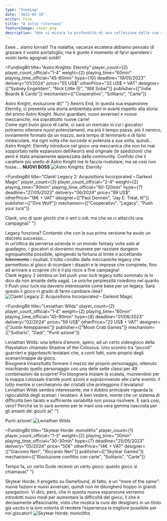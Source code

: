 ```yaml
---
type: "funding"
date: "2023-05-16"
writer: Fora
title: "A volte ritornano"
featureImage: cover.png
description: "Non si misura la profondità di una collezione dalle sue copertine, ma dalla quantità dei titoli non giocati"
---
```


<FundingIntro>
  Eeee… siamo tornati! Tra malattia, vacanze eccetera abbiamo pensato di graziare il vostro portafoglio, ma è giunto il
  momento di farvi spendere i vostri tanto agognati soldi!!
</FundingIntro>

<FundingBit
  title="Astro Knights: Eternity"
  player_count={2}
  player_count_official="1-4"
  weight={2}
  playing_time="60min"
  playing_time_official="45-60min"
  hype={10}
  deadline="19/05/2023"
  delivery="01/2024"
  price="55 US$"
  otherPrice="32 US$ + VAT"
  designer={["Sydney Engelstein", "Nick Little (I)", "Will Sobel"]}
  publisher={["Indie Boards & Cards"]}
  mechanism={["Cooperativo", "Solitario", "Carte"]}
>
  <Link to="/reviews/astro-knights/">Astro Knight</Link>, evoluzione di{" "}
  <Link to="/reviews/aeon-s-end/">Aeon’s End</Link>, in questa sua espansione Eternity, ci presenta una storia
  ambientata anni in avanti rispetto alla storia del primo Astro Knight. Nuovi guardiani, nuovi avversari e nuove
  meccaniche, ma soprattutto nuove carte! <br />
  Come ogni buon gioco di carte, ci sarà un mercato in cui i giocatori potranno ottenere nuovi potenziamenti, ma più il tempo
  passa, più il nemico, ovviamente formato da un mazzo, avrà tempo di terminarlo e di farlo rimescolare, ma ogni volta che
  succede si potenzia a sua volta, quindi… <br />
  Astro Knight: Eternity introduce nel gioco una meccanica che non ho mai sopportato nelle espansioni dell’Aeon’s end
  originale (le spedizioni) che però è stata ampiamente apprezzata dalla community. Confido che il carattere più snello
  di Astro Knight me le faccia rivalutare, ma se così non fosse…. <strong>NUOVI BOSS</strong>
</FundingBit>

<img src="game1.png?t=1" alt="Astro Knights: Eternity" />

<FundingLink
  title="Astro Knights: Eternity"
  link="https://www.kickstarter.com/projects/ibcgames/astro-knights-eternity"
  small
/>

<FundingBit
  title="Clank! Legacy 2: Acquisitions Incorporated – Darkest Magic"
  player_count={3}
  player_count_official="2-4"
  weight={2}
  playing_time="90min"
  playing_time_official="60-120min"
  hype={7}
  deadline="27/05/2023"
  delivery="06/2024"
  price="99 US$"
  otherPrice="18€ + VAT"
  designer={["Paul Dennen", "Jay E. Treat, III"]}
  publisher={["Dire Wolf"]}
  mechanism={["Cooperativo", "Legacy", "Push your luck"]}
>
  Clank, uno di quei giochi che o ami o odi, ma che se ci attacchi una campagna{" "}
  <Link to="/mechanisms/legacy">Legacy</Link> funziona? Contando che con la sua prima versione ha avuto un discreto
  successo… <br />
  In un’ottica da perversa azienda in un mondo fantasy volta solo al guadagno, i giocatori si dovranno muovere per razziare
  dungeon ogniqualvolta possibile, spingendo la fortuna al limite e accettando <s>felicemente</s> i risultati. Il tutto condito
  dalle meccaniche legacy che permettono al gioco di ricordare i disastri e le imprese che compirete, fino ad arrivare a
  scoprire chi è il più ricco a fine campagna! <br />
  Clank legacy 2 sembra un bel push your luck legacy tutto sommato (e lo dico da non amante della saga). Le uniche
  perplessità risiedono nel quanto il <Link to="/mechanisms/push-your-luck">Push your luck</Link> sia davvero
  interessante come base per un legacy. Sarà questo il gioco in grado di farmi cambiare idea?
</FundingBit>

<img src="game2.png?t=1" alt="Clank! Legacy 2: Acquisitions Incorporated – Darkest Magic" />

<FundingLink
  title="Clank! Legacy 2: Acquisitions Incorporated – Darkest Magic"
  link="https://www.kickstarter.com/projects/direwolfdigital/clank-legacy-2-acquisitions-incorporated-darkest-magic"
  small
/>

<FundingBit
  title="Leviathan Wilds"
  player_count={2}
  player_count_official="1-4"
  weight={2}
  playing_time="60min"
  playing_time_official="45-90min"
  hype={8}
  deadline="01/06/2023"
  delivery="02/2024"
  price="59 US$"
  otherPrice="23 US$ + VAT"
  designer={["Justin Kemppainen"]}
  publisher={["Moon Crab Games"]}
  mechanism={["Solitario", "Dadi", "Punti azione"]}
>
  Leviathan Wilds: una lettera d’amore, spero, ad un certo videogioco della Playstation chiamato Shadow of the Colossus.
  Uno scontro tra “piccoli" guerrieri e giganteschi leviatani che, a conti fatti, sono proprio degli scenari/mappe da
  gioco. <br />
  Bisognerà innanzitutto formare il mazzo del proprio personaggio, ottenuto mischiando quello personaggio con una delle sette
  classi per 49 combinazioni da scoprire! Poi bisognerà iniziare la scalata, muovendosi per la mappa colossale tramite punti
  azioni e sopravvivendo alle carte evento: il tutto mentre si cercheranno dei cristalli che proteggono il leviatano! <br />
  Leviathan Wilds sembra interessante, ma il dubbio principale riguarda la rigiocabilità degli scenari / leviatani. A
  ben vedere, niente che un sistema di difficoltà ben tarato e sufficiente variabilità non possa risolvere. E sarà così,
  vero? Perché se lo sarà avremo per le mani una vera gemma nascosta per gli amanti dei giochi a{" "}
  <Link to="/mechanisms/punti-azione/">Punti azione</Link>!
</FundingBit>

<img src="game3.png?t=1" alt="Leviathan Wilds" />

<FundingLink
  title="Leviathan Wilds"
  link="https://www.kickstarter.com/projects/mooncrabgames/leviathan-wilds-0"
  small
/>

<FundingBit
  title="Skytear Horde: monoliths"
  player_count={1}
  player_count_official="1-3"
  weight={2}
  playing_time="30min"
  playing_time_official="30-30min"
  hype={7}
  deadline="25/05/2023"
  delivery="05/2024"
  price="50€"
  otherPrice="14€ + VAT"
  designer={["Giacomo Neri", "Riccardo Neri"]}
  publisher={["Skytear Games"]}
  mechanism={["Risoluzione conflitto con carte", "Solitario", "Carte"]}
>
  Tempo fa, un certo <Link to="/writers/tia/">Dude</Link> recensì un certo gioco: questo gioco si chiamava{" "}
  <Link to="/reviews/skytear-horde/">Skytear Horde</Link>. Il progetto su Gamefound, di fatto, è un “more of the same":
  nuove fazioni e nuovi avversari, quindi non mi dilungherò troppo in grandi spiegazioni. Vi dirò, però, che in questa
  nuova espansione verranno introdotti nuovi modi per aumentare la difficoltà del gioco, il che è decisamente
  affascinante, visto che mostra la cura dei designers in un titolo già uscito e la loro volontà di rendere l’esperienza
  la migliore possibile per noi giocatori!
</FundingBit>

<img src="game4.png?t=1" alt="Skytear Horde: monoliths" />

<FundingLink
  title="Skytear Horde: monoliths"
  link="https://gamefound.com/projects/skytear/skytear-horde-monoliths"
  small
/>

